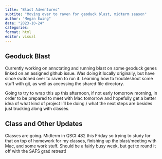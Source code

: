 ```yaml
---
title: "Blast Adventures"
subtite: "Moving over to raven for geoduck blast, midterm season"
author: "Megan Ewing"
date: "2023-10-24"
categories: 
format: html
editor: visual
---
```


## Geoduck Blast

Currently working on annotating and running blast on some geoduck genes linked on an assigned github issue. Was doing it locally originally, but have since switched over to raven to run it. Learning how to troubleshoot some stuff with git, as well as accessing the shared file directory.

Going to try to wrap this up this afternoon, if not early tomorrow morning, in order to be prepared to meet with Mac tomorrow and hopefully get a better idea of what kind of project I'll be doing / what the next steps are besides just trucking along with classes.

## Class and Other Updates

Classes are going. Midterm in QSCI 482 this Friday so trying to study for that on top of homework for my classes, finishing up the blast/meeting with Mac, and some work stuff. Should be a fairly busy week, but get to round it off with the SAFS grad retreat!
